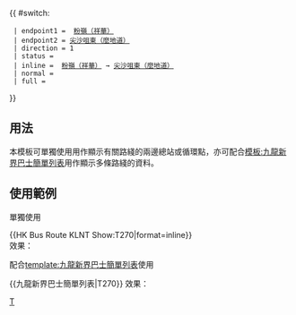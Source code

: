 {{ #switch: {{{format|}}}
  | endpoint1 =  [[祥華巴士總站|粉嶺（祥華）]]
  | endpoint2 = [[尖沙咀東（麼地道）巴士總站|尖沙咀東（麼地道）]]
  | direction = 1
  | status = {{HK Bus Status|M}}
  | inline =  [[祥華巴士總站|粉嶺（祥華）]] → [[尖沙咀東（麼地道）巴士總站|尖沙咀東（麼地道）]]
  | normal =
  | full =
}}<noinclude>
==用法==
本模板可單獨使用用作顯示有關路綫的兩邊總站或循環點，亦可配合[[模板:九龍新界巴士簡單列表]]用作顯示多條路綫的資料。

==使用範例==
;單獨使用
<nowiki>{{HK Bus Route KLNT Show:T270|format=inline}}</nowiki><br>
效果：{{HK Bus Route KLNT Show:T270|format=inline}}

;配合[[template:九龍新界巴士簡單列表]]使用
<nowiki>{{九龍新界巴士簡單列表|T270}}</nowiki>
效果：{{九龍新界巴士簡單列表|T270}}
[[Category:九龍巴士路線模板|T]]</noinclude>